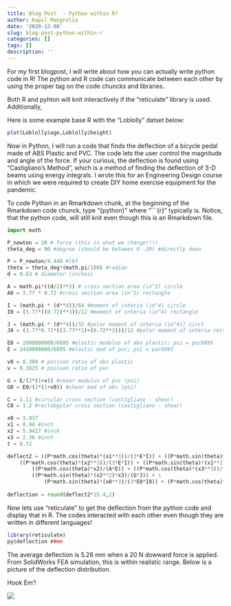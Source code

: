 ```yaml
---
title: Blog Post  - Python within R?
author: Kapil Mangrolia
date: '2020-12-08'
slug: blog-post-python-within-r
categories: []
tags: []
description: ''
---
```


For my first blogpost, I will write about how you can actually write python code in R! The python and R code can communicate between each other by using the proper tag on the code chuncks and libraries.   

Both R and pyhton will knit interactively if the "reticulate" library is used. Additionally, 

Here is some example base R with the "Loblolly" datset below: 

```r
plot(Loblolly$age,Loblolly$height)
```

Now in Python, I will run a code that finds the deflection of a bicycle pedal made of ABS Plastic and PVC. The code lets the user control the magnitude and angle of the force. If your curious, the deflection is found using "Castigliano's Method", which is a method of finding the deflection of 3-D beams using energy integrals. I wrote this for an Engineering Design course in which we were required to create DIY home exercise equipment for the pandemic.   

To code Python in an Rmarkdown chunk, at the beginning of the Rmarkdown code chunck, type  "{python}" where "```{r}" typically is. Notice, that the python code, will still knit even though this is an Rmarkdown file.

```python
import math 

P_newton = 20 # force (this is what we change!!!)
theta_deg = 90 #degree (should be between 0 -20) #directly down

P = P_newton/4.448 #lbf
theta = theta_deg*(math.pi/180) #radian
d = 0.63 # diameter (inches)

A = math.pi*((d/2)**2) # cross section area (in^2) circle
A0 = 3.77 * 0.72 #cross section area (in^2) rectangle

I = (math.pi * (d**4))/64 #moment of interia (in^4) circle
I0 = (3.77*((0.72)**3))/12 #moment of interia (in^4) rectangle

J = (math.pi * (d**4))/32 #polar moment of interia (in^4)) circl
J0 = (3.77*0.72*((3.77**2)+(0.72**2)))/12 #polar moment of interia rectangle

E0 = 2000000000/6895 #elastic modulus of abs plastic; psi = pa/6895
E = 2410000000/6895 #elastic mod of pvc; psi = pa/6895

v0 = 0.394 # poisson ratio of abs plastic
v = 0.3825 # poisson ratio of pvc

G = E/(2*(1+v)) #shear modulus of pvc (psi)
G0 = E0/(2*(1+v0)) #shear mod of abs (psi)

C = 1.11 #circular cross section (castigliano - shear)
C0 = 1.2 #rectabgular cross section (castigliano - shear)

x0 = 3.937
x1 = 0.94 #inch
x2 = 5.9427 #inch
x3 = 2.36 #inch
t = 0.72

deflect2 = ((P*math.cos(theta)*(x1**3))/(3*E*I)) + ((P*math.sin(theta)*(x1**3))/(3*E*I)) + \
    ((P*math.cos(theta)*(x2**3))/(3*E*I)) + ((P*math.sin(theta)*(x1**2)*x2)/(G*J)) + \
        ((P*math.cos(theta)*x2)/(A*E)) + ((P*math.cos(theta)*(x3**3))/(3*E*I)) + \
        ((P*math.sin(theta)*(x2**2)*x3)/(G*J)) + \
            (P*math.sin(theta)*(x0**3)/(3*E0*I0)) + (P*math.cos(theta)*(x0**2)*t/(G0*J0))
                
deflection = round(deflect2*25.4,2)

```

Now lets use "reticulate" to get the deflection from the python code and display that in R. The codes interacted with each other even though they are written in different languages! 

```r
library(reticulate)
py$deflection ##mm
```

The average deflection is 5.26 mm when a 20 N dowward force is applied. From SolidWorks FEA simulation, this is within realistic range. Below is a picture of the deflection distribution. 

Hook Em'!

![](/post/2020-12-08-blog-post-python-within-r_files/deflection2.png)






